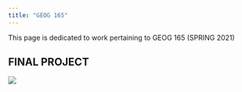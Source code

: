 ```yaml
---
title: "GEOG 165"
---
```



This page is dedicated to work pertaining to GEOG 165 (SPRING 2021)

## FINAL PROJECT

![](img/geog165.png)
